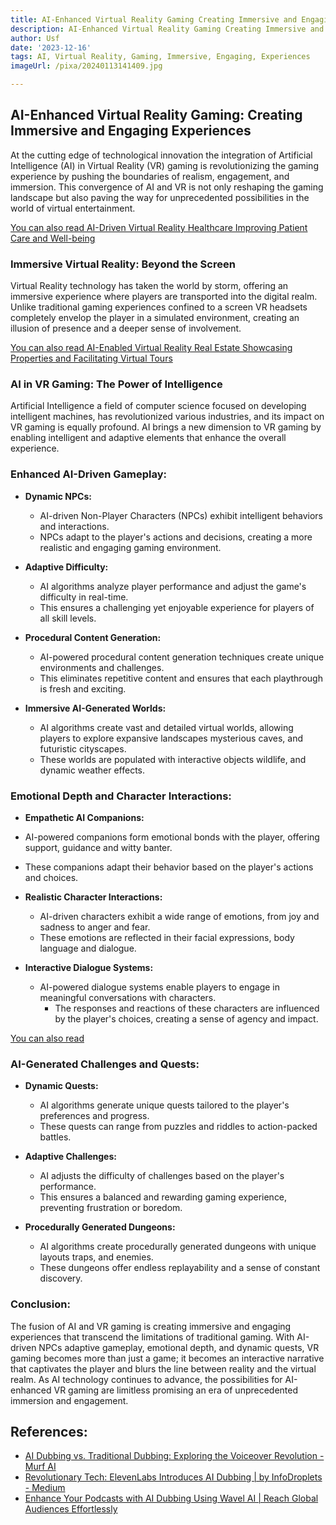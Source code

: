 ```yaml
---
title: AI-Enhanced Virtual Reality Gaming Creating Immersive and Engaging Experiences
description: AI-Enhanced Virtual Reality Gaming Creating Immersive and Engaging Experiences
author: Usf
date: '2023-12-16'
tags: AI, Virtual Reality, Gaming, Immersive, Engaging, Experiences
imageUrl: /pixa/20240113141409.jpg

---
```

## AI-Enhanced Virtual Reality Gaming: Creating Immersive and Engaging Experiences

At the cutting edge of technological innovation the integration  of Artificial Intelligence (AI) in Virtual Reality (VR) gaming is revolutionizing the gaming experience by pushing the boundaries of realism, engagement,  and  immersion. This convergence of AI and VR is not only  reshaping the gaming landscape but also paving the  way for unprecedented possibilities in the world of virtual entertainment.

[You can also  read AI-Driven Virtual Reality Healthcare  Improving Patient Care and Well-being](AI-Driven%20Virtual%20Reality%20Healthcare%20Improving%20Patient%20Care%20and%20Well-being)


### Immersive Virtual Reality: Beyond  the Screen

Virtual Reality  technology has taken the world by storm, offering an immersive experience where players are transported  into the digital realm. Unlike traditional gaming experiences confined to a screen VR headsets completely envelop the player  in a simulated environment, creating an illusion of presence and a deeper sense of involvement.

[You  can also read AI-Enabled Virtual Reality  Real Estate Showcasing Properties and Facilitating  Virtual Tours](AI-Enabled%20Virtual%20Reality%20Real%20Estate%20Showcasing%20Properties%20and%20Facilitating%20Virtual%20Tours)


### AI in VR Gaming: The Power of Intelligence

Artificial Intelligence a field of computer science focused on developing intelligent machines,  has revolutionized various industries, and its impact on VR gaming is equally profound. AI brings  a new dimension to VR gaming by enabling intelligent and adaptive elements that enhance the overall experience.

### Enhanced AI-Driven  Gameplay:

- **Dynamic NPCs:**
  - AI-driven  Non-Player Characters  (NPCs)  exhibit intelligent behaviors and interactions.
  -  NPCs adapt to the player's actions and decisions, creating a  more realistic and engaging gaming environment.

- **Adaptive Difficulty:**
  -  AI algorithms analyze player performance and adjust the game's difficulty in  real-time.
  - This ensures a challenging yet  enjoyable experience for players of all skill levels.

- **Procedural Content Generation:**
  -  AI-powered procedural content generation techniques create unique environments and challenges.
  - This eliminates repetitive content and ensures that each playthrough  is fresh and exciting.

- **Immersive AI-Generated Worlds:**
  - AI  algorithms create vast and detailed virtual worlds, allowing  players to  explore  expansive landscapes mysterious caves, and futuristic cityscapes.
  - These  worlds are populated with interactive objects wildlife, and dynamic weather effects.

### Emotional Depth and  Character  Interactions:

-  **Empathetic AI Companions:**
  - AI-powered companions form emotional bonds with the player, offering support, guidance and witty banter.
   - These companions  adapt their behavior based on the  player's actions and choices.

- **Realistic Character Interactions:**
  - AI-driven characters exhibit a wide range of emotions,  from  joy and sadness to anger and fear.
  - These emotions are reflected in their facial expressions, body  language and dialogue.

- **Interactive Dialogue Systems:**
  - AI-powered dialogue systems enable players to engage  in meaningful conversations with characters.
    - The responses and reactions of these characters are influenced by the player's choices, creating a sense of agency  and  impact.

[You can  also  read ]()


### AI-Generated Challenges and Quests:

- **Dynamic Quests:**
   - AI algorithms generate unique quests tailored to the player's preferences and progress.
  - These quests can range from puzzles  and riddles to action-packed battles.

- **Adaptive Challenges:**
  - AI adjusts the  difficulty of challenges based on the  player's performance.
  - This ensures a balanced and rewarding gaming experience, preventing frustration or boredom.

- **Procedurally Generated Dungeons:**
  - AI algorithms  create  procedurally generated dungeons with unique layouts traps, and enemies.
  - These dungeons offer endless replayability and a sense of constant discovery.

### Conclusion:

The fusion of AI and VR gaming is creating immersive and engaging experiences that  transcend the limitations of traditional gaming. With AI-driven NPCs adaptive gameplay, emotional depth, and dynamic quests, VR gaming becomes more than just a game; it becomes an interactive  narrative that  captivates the player and blurs the line between reality and  the virtual realm. As AI technology continues to advance,  the possibilities for AI-enhanced VR  gaming are limitless promising an  era of unprecedented immersion and engagement.

## References:
- [AI Dubbing vs. Traditional Dubbing: Exploring the Voiceover Revolution - Murf AI](https://murf.ai/resources/ai-dubbing-vs-traditional-dubbing/)
- [Revolutionary Tech: ElevenLabs Introduces AI Dubbing | by InfoDroplets - Medium](https://medium.com/@infodroplets/revolutionary-tech-elevenlabs-introduces-ai-dubbing-e30864d38628)
- [Enhance Your Podcasts with AI Dubbing Using Wavel AI | Reach Global Audiences Effortlessly](https://wavel.ai/use-case/dub-podcasts-videos)
